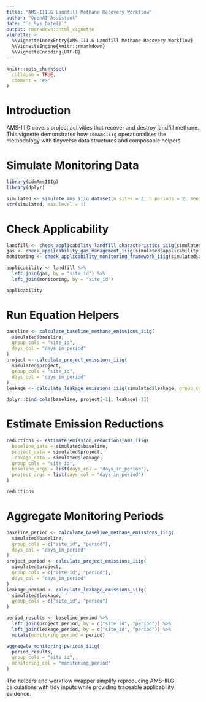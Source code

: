 ```yaml
---
title: "AMS-III.G Landfill Methane Recovery Workflow"
author: "OpenAI Assistant"
date: "`r Sys.Date()`"
output: rmarkdown::html_vignette
vignette: >
  %\VignetteIndexEntry{AMS-III.G Landfill Methane Recovery Workflow}
  %\VignetteEngine{knitr::rmarkdown}
  %\VignetteEncoding{UTF-8}
---
```


```r
knitr::opts_chunk$set(
  collapse = TRUE,
  comment = "#>"
)
```

# Introduction

AMS-III.G covers project activities that recover and destroy landfill methane. This vignette demonstrates how `cdmAmsIIIg` operationalises the methodology with tidyverse data structures and composable helpers.

# Simulate Monitoring Data

```r
library(cdmAmsIIIg)
library(dplyr)

simulated <- simulate_ams_iiig_dataset(n_sites = 2, n_periods = 2, seed = 2025)
str(simulated, max.level = 1)
```

# Check Applicability

```r
landfill <- check_applicability_landfill_characteristics_iiig(simulated$applicability, group_cols = "site_id")
gas <- check_applicability_gas_management_iiig(simulated$applicability, group_cols = "site_id")
monitoring <- check_applicability_monitoring_framework_iiig(simulated$applicability, group_cols = "site_id")

applicability <- landfill %>%
  left_join(gas, by = "site_id") %>%
  left_join(monitoring, by = "site_id")

applicability
```

# Run Equation Helpers

```r
baseline <- calculate_baseline_methane_emissions_iiig(
  simulated$baseline,
  group_cols = "site_id",
  days_col = "days_in_period"
)
project <- calculate_project_emissions_iiig(
  simulated$project,
  group_cols = "site_id",
  days_col = "days_in_period"
)
leakage <- calculate_leakage_emissions_iiig(simulated$leakage, group_cols = "site_id")

dplyr::bind_cols(baseline, project[-1], leakage[-1])
```

# Estimate Emission Reductions

```r
reductions <- estimate_emission_reductions_ams_iiig(
  baseline_data = simulated$baseline,
  project_data = simulated$project,
  leakage_data = simulated$leakage,
  group_cols = "site_id",
  baseline_args = list(days_col = "days_in_period"),
  project_args = list(days_col = "days_in_period")
)

reductions
```

# Aggregate Monitoring Periods

```r
baseline_period <- calculate_baseline_methane_emissions_iiig(
  simulated$baseline,
  group_cols = c("site_id", "period"),
  days_col = "days_in_period"
)
project_period <- calculate_project_emissions_iiig(
  simulated$project,
  group_cols = c("site_id", "period"),
  days_col = "days_in_period"
)
leakage_period <- calculate_leakage_emissions_iiig(
  simulated$leakage,
  group_cols = c("site_id", "period")
)

period_results <- baseline_period %>%
  left_join(project_period, by = c("site_id", "period")) %>%
  left_join(leakage_period, by = c("site_id", "period")) %>%
  mutate(monitoring_period = period)

aggregate_monitoring_periods_iiig(
  period_results,
  group_cols = "site_id",
  monitoring_col = "monitoring_period"
)
```

The helpers and workflow wrapper simplify reproducing AMS-III.G calculations with tidy inputs while providing traceable applicability evidence.
